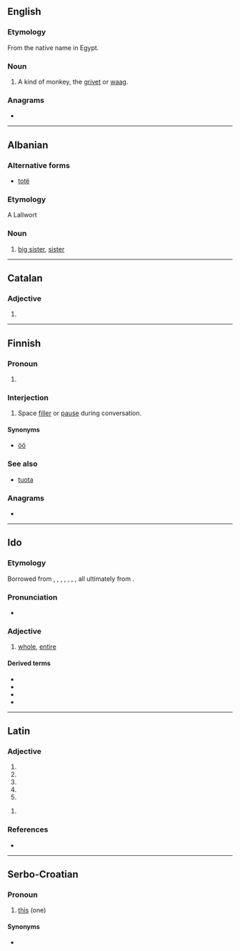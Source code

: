 {{also|Tóta}}
==English==

===Etymology===
From the native name in Egypt.

===Noun===
{{en-noun}}

# A kind of monkey, the [[grivet]] or [[waag]].

{{Webster 1913}}

===Anagrams===
* {{anagrams|en|atto-|to a T|toat}}

----

==Albanian==

===Alternative forms===
* [[totë]]

===Etymology===
A Lallwort

===Noun===
{{head|sq|noun}}

# [[big sister]], [[sister]]

----

==Catalan==

===Adjective===
{{head|ca|adjective form}}

# {{feminine of|tot|lang=ca}}

----

==Finnish==

===Pronoun===
{{head|fi|pronoun form}}

# {{lb|fi|colloquial}} {{fi-form of|case=partitive|pl=singular|tuo}}

===Interjection===
{{fi-int|tota}}

# {{lb|fi|colloquial}} Space [[filler]] or [[pause]] during conversation.

====Synonyms====
* [[öö#Finnish|öö]]

===See also===
* [[tuota#Finnish|tuota]]

===Anagrams===
* {{anagrams|fi|atto-|otat|taot}}

----

==Ido==

===Etymology===
Borrowed from {{bor|io|en|total}}, {{bor|io|fr|total}}, {{bor|io|de|total}}, {{bor|io|es|total}}, {{bor|io|pt|total}}, {{bor|io|it|totale}}, {{bor|io|ru|тотальный}}, all ultimately from {{der|io|la|totalis}}.

===Pronunciation===
* {{IPA|/ˈto.ta/|lang=io}}

===Adjective===
{{io-adj}}

# [[whole]], [[entire]]

====Derived terms====
* {{l|io|tote||entirely, perfectly, thoroughly}}
* {{l|io|totala||total}}
* {{l|io|totale||totally}}
* {{l|io|entote||ensemble, altogether, on the whole, in all, in a body, bodily, overall}}

----

==Latin==

===Adjective===
{{la-adj-form|tōta}}

# {{inflection of|tōtus||nom|f|s|lang=la}}
# {{inflection of|tōtus||nom|n|p|lang=la}}
# {{inflection of|tōtus||acc|n|p|lang=la}}
# {{inflection of|tōtus||voc|f|s|lang=la}}
# {{inflection of|tōtus||voc|n|p|lang=la}}

{{la-adj-form|tōtā}}

# {{inflection of|tōtus||abl|f|s|lang=la}}

===References===
* {{R:du Cange}}

----

==Serbo-Croatian==
{{rfc|sh|Non-lemma form}}

===Pronoun===
{{sh-pronoun}}

# {{lb|sh|Kajkavian}} [[this]] (one)

====Synonyms====
* {{l|sh|ta}}